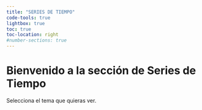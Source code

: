 ```yaml
---
title: "SERIES DE TIEMPO"
code-tools: true
lightbox: true
toc: true
toc-location: right
#number-sections: true
---
```


# Bienvenido a la sección de Series de Tiempo {.unnumbered}

Selecciona el tema que quieras ver.
